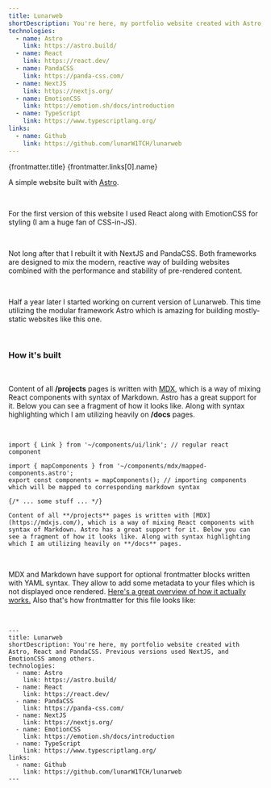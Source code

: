 ```yaml
---
title: Lunarweb
shortDescription: You're here, my portfolio website created with Astro, React and PandaCSS. Previous versions used NextJS, and EmotionCSS among others.
technologies:
  - name: Astro
    link: https://astro.build/
  - name: React
    link: https://react.dev/
  - name: PandaCSS
    link: https://panda-css.com/
  - name: NextJS
    link: https://nextjs.org/
  - name: EmotionCSS
    link: https://emotion.sh/docs/introduction
  - name: TypeScript
    link: https://www.typescriptlang.org/
links:
  - name: Github
    link: https://github.com/lunarW1TCH/lunarweb
---
```




<ProjectHeader>
  <slot slot='headerTitle'>{frontmatter.title}</slot>
  <slot slot='linkContent'>
    <Link href={frontmatter.links[0].link}>
      <Github />
      {frontmatter.links[0].name}
    </Link>
  </slot>
</ProjectHeader>

A simple website built with [Astro](https://astro.build/).

<br />

For the first version of this website I used React along with EmotionCSS for styling (I am a huge fan of CSS-in-JS).

<br />

Not long after that I rebuilt it with NextJS and PandaCSS. Both frameworks are designed to mix the modern, reactive way of building websites combined with the performance and stability of pre-rendered content.

<br />

Half a year later I started working on current version of Lunarweb. This time utilizing
the modular framework Astro which is amazing for building mostly-static websites
like this one.

<br />

### How it's built

<br />

Content of all **/projects** pages is written with [MDX](https://mdxjs.com/), which is a way of mixing React components with syntax of Markdown. Astro has a great support for it. Below you can see a fragment of how it looks like. Along with syntax highlighting which I am utilizing heavily on **/docs** pages.

<br />

```mdx
import { Link } from '~/components/ui/link'; // regular react component

import { mapComponents } from '~/components/mdx/mapped-components.astro';
export const components = mapComponents(); // importing components which will be mapped to corresponding markdown syntax

{/* ... some stuff ... */}

Content of all **/projects** pages is written with [MDX](https://mdxjs.com/), which is a way of mixing React components with syntax of Markdown. Astro has a great support for it. Below you can see a fragment of how it looks like. Along with syntax highlighting which I am utilizing heavily on **/docs** pages.
```

<br />

MDX and Markdown have support for optional frontmatter blocks written with YAML syntax. They allow to add some metadata to your files which is not displayed once rendered. [Here's a great overview of how it actually works.](https://docs.astro.build/en/guides/markdown-content/) Also that's how frontmatter for this file looks like:

<br />

```mdx
---
title: Lunarweb
shortDescription: You're here, my portfolio website created with Astro, React and PandaCSS. Previous versions used NextJS, and EmotionCSS among others.
technologies:
  - name: Astro
    link: https://astro.build/
  - name: React
    link: https://react.dev/
  - name: PandaCSS
    link: https://panda-css.com/
  - name: NextJS
    link: https://nextjs.org/
  - name: EmotionCSS
    link: https://emotion.sh/docs/introduction
  - name: TypeScript
    link: https://www.typescriptlang.org/
links:
  - name: Github
    link: https://github.com/lunarW1TCH/lunarweb
---
```
